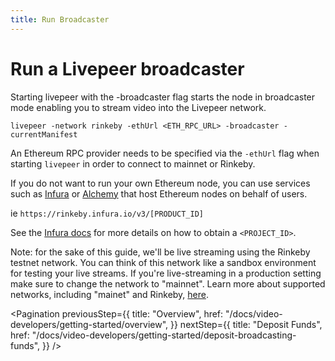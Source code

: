 ```yaml
---
title: Run Broadcaster
---
```


# Run a Livepeer broadcaster

Starting livepeer with the -broadcaster flag starts the node in broadcaster mode
enabling you to stream video into the Livepeer network.

`livepeer -network rinkeby -ethUrl <ETH_RPC_URL> -broadcaster -currentManifest`

An Ethereum RPC provider needs to be specified via the `-ethUrl` flag when
starting `livepeer` in order to connect to mainnet or Rinkeby.

If you do not want to run your own Ethereum node, you can use services such as
[Infura](https://infura.io/) or [Alchemy](https://alchemyapi.io/) that host
Ethereum nodes on behalf of users.

ie `https://rinkeby.infura.io/v3/[PRODUCT_ID]`

See the [Infura docs](https://infura.io/docs/gettingStarted/makeRequests.md) for
more details on how to obtain a `<PROJECT_ID>`.

Note: for the sake of this guide, we'll be live streaming using the Rinkeby
testnet network. You can think of this network like a sandbox environment for
testing your live streams. If you're live-streaming in a production setting make
sure to change the network to "mainnet". Learn more about supported networks, including "mainet" and Rinkeby, [here](/docs/installation/connect-to-ethereum#supported-networks). 

<Pagination
  previousStep={{
    title: "Overview",
    href: "/docs/video-developers/getting-started/overview",
  }}
  nextStep={{
    title: "Deposit Funds",
    href: "/docs/video-developers/getting-started/deposit-broadcasting-funds",
  }}
/>
